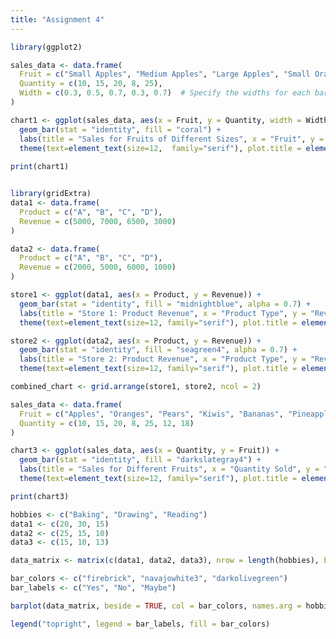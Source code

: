 ---
title: "Assignment 4"
---

```{r}
library(ggplot2)

sales_data <- data.frame(
  Fruit = c("Small Apples", "Medium Apples", "Large Apples", "Small Oranges", "Large Oranges"),
  Quantity = c(10, 15, 20, 8, 25),
  Width = c(0.3, 0.5, 0.7, 0.3, 0.7)  # Specify the widths for each bar
)

chart1 <- ggplot(sales_data, aes(x = Fruit, y = Quantity, width = Width)) +
  geom_bar(stat = "identity", fill = "coral") +
  labs(title = "Sales for Fruits of Different Sizes", x = "Fruit", y = "Quantity Sold") +
  theme(text=element_text(size=12,  family="serif"), plot.title = element_text(hjust = 0.5))
  
print(chart1)



```

```{r}

library(gridExtra)
data1 <- data.frame(
  Product = c("A", "B", "C", "D"),
  Revenue = c(5000, 7000, 6500, 3000)
)

data2 <- data.frame(
  Product = c("A", "B", "C", "D"),
  Revenue = c(2000, 5000, 6000, 1000)
)

store1 <- ggplot(data1, aes(x = Product, y = Revenue)) +
  geom_bar(stat = "identity", fill = "midnightblue", alpha = 0.7) +
  labs(title = "Store 1: Product Revenue", x = "Product Type", y = "Revenue (USD)") +
  theme(text=element_text(size=12, family="serif"), plot.title = element_text(hjust = 0.5))

store2 <- ggplot(data2, aes(x = Product, y = Revenue)) +
  geom_bar(stat = "identity", fill = "seagreen4", alpha = 0.7) +
  labs(title = "Store 2: Product Revenue", x = "Product Type", y = "Revenue (USD)") +
  theme(text=element_text(size=12, family="serif"), plot.title = element_text(hjust = 0.5))

combined_chart <- grid.arrange(store1, store2, ncol = 2)
```

```{r}
sales_data <- data.frame(
  Fruit = c("Apples", "Oranges", "Pears", "Kiwis", "Bananas", "Pineapples", "Peaches"),
  Quantity = c(10, 15, 20, 8, 25, 12, 18)
)

chart3 <- ggplot(sales_data, aes(x = Quantity, y = Fruit)) +
  geom_bar(stat = "identity", fill = "darkslategray4") +
  labs(title = "Sales for Different Fruits", x = "Quantity Sold", y = "Type of Fruit") + 
  theme(text=element_text(size=12, family="serif"), plot.title = element_text(hjust = 0.5))

print(chart3)
```

```{r}

hobbies <- c("Baking", "Drawing", "Reading")
data1 <- c(20, 30, 15)
data2 <- c(25, 15, 10)
data3 <- c(15, 10, 13)

data_matrix <- matrix(c(data1, data2, data3), nrow = length(hobbies), byrow = TRUE)

bar_colors <- c("firebrick", "navajowhite3", "darkolivegreen")
bar_labels <- c("Yes", "No", "Maybe")

barplot(data_matrix, beside = TRUE, col = bar_colors, names.arg = hobbies, main = "Survey Reponses to Hobby Interests", xlab = "Hobby Categories", ylab = "Total Number of Reponses", family="serif")

legend("topright", legend = bar_labels, fill = bar_colors)
```
